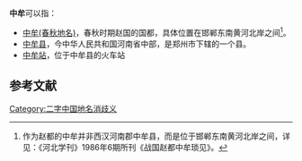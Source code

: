 '''中牟'''可以指：
* [[中牟(春秋地名)|中牟(春秋地名)]]，春秋时期赵国的国都，具体位置在邯郸东南黄河北岸之间<ref>作为赵都的中牟并非西汉河南郡中牟县，而是位于邯郸东南黄河北岸之间，详见：《河北学刊》1986年6期所刊《战国赵都中牟琐见》。</ref>。
* [[中牟县|中牟县]]，今中华人民共和国河南省中部，是郑州市下辖的一个县。
* [[中牟站|中牟站]]，位于中牟县的火车站

==参考文献==
{{reflist}}

[[Category:二字中国地名消歧义|Category:二字中国地名消歧义]]